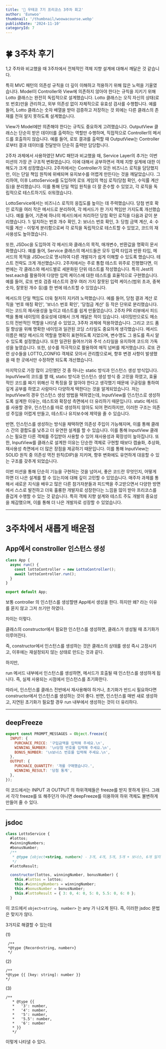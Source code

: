 ```yaml
---
title: '📖 우테코 7기 프리코스 3주차 회고'
author: 'Eunwoo'
thumbnail: '/thumbnail/woowacourse.webp'
publishDate: '2024-11-10'
categoryId: 7
---
```


# 🍀 3주차 후기

1,2 주차와 비교했을 때 3주차에서 전체적인 객체 지향 설계에 대해서 깨달은 것 같습니다.

특히 MVC 패턴의 의존성 규칙을 더 깊이 이해하고 적용하기 위해 많은 노력을 기울였습니다. Model이 Controller와 View에 의존하지 않아야 한다는 규칙을 지키기 위해 Lotto 클래스는 완전히 독립적으로 설계했습니다. Lotto 클래스는 오직 자신의 상태(로또 번호)만을 관리하고, 외부 의존성 없이 자체적으로 유효성 검사를 수행합니다. 예를 들어, Lotto 클래스는 숫자 배열을 받아 검증하고 저장하는 것 외에는 다른 클래스의 존재를 전혀 알지 못하도록 설계했습니다.

View가 Model에만 의존해야 한다는 규칙도 중요하게 고려했습니다. OutputView 클래스는 단순히 받은 데이터를 출력하는 역할만 수행하며, 직접적으로 Controller의 메서드를 호출하지 않습니다. 예를 들어, 로또 결과를 출력할 때 OutputView는 Controller로부터 결과 데이터를 전달받아 단순히 출력만 담당합니다.

2주차 과제에서 사용하였던 MVC 패턴과 비교했을 때, Service Layer의 추가는 이번 미션의 가장 큰 구조적 변화였습니다. 이에 대해서 공부하면서 객체 지향 설계에 대한 이해도가 크게 성장했습니다. 2주차에서는 Controller가 모든 비즈니스 로직을 담당했지만, 이는 단일 책임 원칙에 위배되며 유지보수를 어렵게 만든다는 것을 깨달았습니다. 그리하여, 이후 LottoService를 도입하여 로또 게임의 핵심 로직(당첨 확인, 수익률 계산 등)을 분리했습니다. 이를 통해 단일 책임 원칙을 더 잘 준수할 수 있었고, 각 로직을 독립적으로 테스트하기도 쉬워졌습니다.

LottoService에서는 비즈니스 로직의 응집도를 높이는 데 주력했습니다. 당첨 번호 확인 로직을 여러 작은 메서드로 분리하여, 각 메서드가 한 가지 책임만 가지도록 개선했습니다. 예를 들어, 기존에 하나의 메서드에서 처리하던 당첨 확인 로직을 다음과 같이 분리했습니다. 1: 일치하는 번호 개수 확인, 2: 보너스 번호 확인, 3: 당첨 금액 계산, 4: 수익률 계산 - 이렇게 분리함으로써 각 로직을 독립적으로 테스트할 수 있었고, 코드의 재사용성도 높아졌습니다.

또한, JSDoc을 도입하여 각 메서드와 클래스의 목적, 매개변수, 반환값을 명확히 문서화했습니다. 예를 들어, Service 클래스의 메서드들은 모두 입력 타입과 반환 타입, 메서드의 목적을 JSDoc으로 명시하여 다른 개발자가 쉽게 이해할 수 있도록 했습니다.
테스트 전략도 크게 개선했습니다. 2주차에서는 주로 통합 테스트 위주로 진행했다면, 이번에는 각 클래스와 메서드별로 세분화된 단위 테스트를 작성했습니다. 특히 Jest의 test.each를 활용하여 다양한 입력 케이스에 대한 테스트를 효율적으로 구현했습니다. 예를 들어, 로또 번호 검증 테스트의 경우 여러 가지 잘못된 입력 케이스(범위 초과, 중복 숫자, 잘못된 개수 등)를 한 번에 테스트할 수 있었습니다.

메서드의 단일 책임도 더욱 철저히 지키려 노력했습니다. 예를 들어, 당첨 결과 계산 로직을 '번호 매칭 확인', '보너스 번호 확인', '당첨금 계산' 등 작은 단위로 분리했습니다. 이는 코드의 재사용성을 높이고 테스트를 쉽게 만들었습니다.
2주차 PR 리뷰에서 피드백을 통해 네이밍의 중요성에 대해서 크게 깨달은 적이 있습니다. 네이밍만으로도 메소드의 전반적인 역할을 나타낼 수 있었고, 3주차 과제에 적용하였습니다. 그리고 코드 품질 향상을 위해 명확한 네이밍과 일관된 코딩 스타일도 중요하게 생각했습니다. 메서드 이름은 해당 메서드의 역할을 명확히 표현하도록 지었으며, 변수명도 그 용도를 즉시 알 수 있도록 설정했습니다. 또한 일관된 들여쓰기와 주석 스타일을 유지하여 코드의 가독성을 높였습니다. 또한, 상수를 적극적으로 활용하여 매직 넘버를 제거했습니다. 로또 관련 상수들을 LOTTO_CONFIG 객체로 모아서 관리함으로써, 향후 변경 사항이 발생했을 때 한 곳에서만 수정하면 되도록 개선했습니다.

마지막으로 가장 많이 고민했던 것 중 하나는 static 방식과 인스턴스 생성 방식입니다. InputView의 코드를 짤 때, static 방식과 인스턴스 생성 방식 중 고민을 하였고, 효율적인 코드를 짜기 위해선 각 특징을 잘 알아야 한다고 생각했기 때문에 구글링을 통하여 깊게 공부를 하였고 사람마다 다양하게 택한다는 것을 알게되었습니다. 저는 InputView의 경우 인스턴스 생성 방법을 택하였는데, InputView를 인스턴스로 생성하도록 설계한 이유는, 테스트와 확장성 측면에서 더 유리하기 때문입니다. static 메서드를 사용할 경우, 인스턴스를 따로 생성하지 않아도 되어 편리하지만, 이러한 구조는 의존성 주입을 어렵게 만들고, 테스트나 유지보수에 제약을 줄 수 있습니다.

반면, 인스턴스를 생성하는 방식을 채택하면 의존성 주입이 가능해지며, 이를 통해 클래스 간의 결합도를 낮추고 더 유연한 설계를 할 수 있습니다. 이를 통해 InputView 클래스는 필요한 다른 객체를 주입받아 사용할 수 있어 재사용성과 확장성이 높아집니다.
또한, InputView를 클래스로 설계한 이유는 단순한 객체로 구현할 때보다 캡슐화, 추상화, 재사용성 측면에서 더 많은 장점을 제공하기 때문입니다. 이를 통해 InputView는 SOLID 원칙 중 의존성 역전 원칙(DIP)을 지키며, 향후 변화에도 유연하게 대응할 수 있는 구조를 갖추게 되었습니다.

이번 미션을 통해 단순히 기능을 구현하는 것을 넘어서, 좋은 코드란 무엇인지, 어떻게 하면 더 나은 설계를 할 수 있는지에 대해 깊이 고민할 수 있었습니다. 매주차 과제를 통해서 새로운 지식을 배우고 많은 다른 참가자분들과 피드백을 주고받으면서 다양한 방면에서 스스로 발전하고 더욱 훌륭한 개발자로 성장한다는 느낌을 많이 받아 프리코스를 즐겁게 수행할 수 있는 것 같습니다. 특히 객체 지향 설계와 테스트 주도 개발의 중요성을 체감했으며, 이를 통해 더 나은 개발자로 성장할 수 있었습니다.

---

# 3주차에서 새롭게 배운점

## App에서 constroller 인스턴스 생성

```js
class App {
  async run() {
    const lottoController = new LottoController();
    await lottoController.run();
  }
}

export default App;
```

보통 controller 의 인스턴스를 생성할땐 App에서 생성을 한다.
하지만 왜? 라는 이유를 묻지 않고 그저 쓰기만 하였다.

차이는 이렇다.

클래스의 constructor에서 필요한 인스턴스를 생성하면, 클래스가 생성될 때 초기화가 이루어진다.

즉, constructor에서 인스턴스를 생성하는 것은 클래스의 상태를 생성 즉시 고정시키고, 이후에는 재설정되지 않는 상태로 만드는 것과 같다.

하지만,

run 메서드 내부에서 인스턴스를 생성하면,
메서드가 호출될 때 인스턴스를 생성하게 됩니다. 즉, 실제 사용되는 시점에서 인스턴스를 초기화한다.

따라서, 인스턴스를 클래스 전반에서 재사용해야 하거나, 초기화가 반드시 필요하다면 constructor에서 인스턴스를 생성하는 것이 좋다.
반면, 인스턴스를 매번 새로 생성하고, 지연된 초기화가 필요할 경우 run 내부에서 생성하는 것이 더 유리하다.

---

## deepFreeze

```js
export const PROMPT_MESSAGES = Object.freeze({
  INPUT: {
    PURCHACE_PRICE: '구입금액을 입력해 주세요.\n',
    WINNING_NUMBER: '\n당첨 번호를 입력해 주세요.\n',
    BONUS_NUMBER: '\n보너스 번호를 입력해 주세요.\n',
  },
  OUTPUT: {
    PURCHACE_QUANTITY: '개를 구매했습니다.',
    WINNING_RESULT: '당첨 통계',
  },
});
```

이 코드에서는 INPUT 과 OUTPUT 의 하위객체들은 freeze를 받지 못하게 된다.
그래서 각각 freeze를 또 해주던가 아니면 deepFreeze를 이용하여 하위 객체도 불변하게 만들어 줄 수 있다.

---

## jsdoc

```javascript
class LottoService {
  #lottos;
  #winningNumbers;
  #bonusNumber;
  /**
   * @type {object<string, number>} - 3개, 4개, 5개, 5개 + 보너스, 6개 일치하는 개수를 저장하는 객체
   */
  #lottoResult;

  constructor(lottos, winningNumber, bonusNumber) {
    this.#lottos = lottos;
    this.#winningNumbers = winningNumber;
    this.#bonusNumber = bonusNumber;
    this.#lottoResult = { 3: 0, 4: 0, 5: 0, 5.5: 0, 6: 0 };
  }

```

이 코드에서 `object<string, number>` 는 any 가 나오게 된다. 즉, 이러한 jsdoc 문법은 맞지가 않다.

3가지로 해결할 수 있는데

(1)

```
 /**
 *@type {Record<string, number>}
 */
```

(2)

```
/**
*@type {{ [key: string]: number }}
*/
```

(3)

```
/**
   * @type {{
   *   '3': number,
   *   '4': number,
   *   '5': number,
   *   '5.5': number,
   *   '6': number
   * }}
   */
```

이렇게 나타낼 수 있다.
